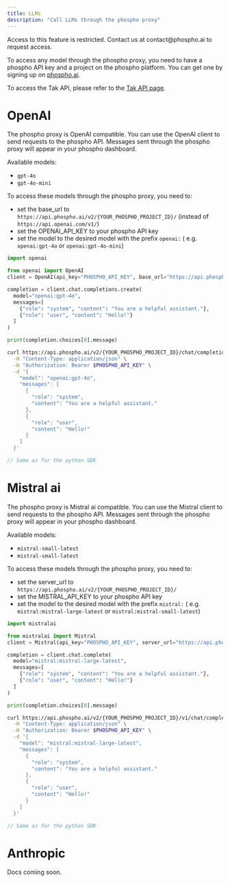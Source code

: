 ```yaml
---
title: LLMs
description: "Call LLMs through the phospho proxy"
---
```


<Note>
  Access to this feature is restricted. Contact us at contact@phospho.ai to
  request access.
</Note>

To access any model through the phospho proxy, you need to have a phospho API key and a project on the phospho platform. You can get one by signing up on [phospho.ai](https://platform.phospho.ai).

To access the Tak API, please refer to the [Tak API page](/docs/models/tak).

# OpenAI

The phospho proxy is OpenAI compatible. You can use the OpenAI client to send requests to the phospho API. Messages sent through the phospho proxy will appear in your phospho dashboard.

Available models:

- `gpt-4o`
- `gpt-4o-mini`

To access these models through the phospho proxy, you need to:

- set the base_url to `https://api.phospho.ai/v2/{YOUR_PHOSPHO_PROJECT_ID}/` (instead of `https://api.openai.com/v1/`)
- set the OPENAI_API_KEY to your phospho API key
- set the model to the desired model with the prefix `openai:` ( e.g. `openai:gpt-4o` or `openai:gpt-4o-mini`)

<CodeGroup>

```python openai python sdk
import openai

from openai import OpenAI
client = OpenAI(api_key="PHOSPHO_API_KEY", base_url="https://api.phospho.ai/v2/{YOUR_PHOSPHO_PROJECT_ID}/")

completion = client.chat.completions.create(
  model="openai:gpt-4o",
  messages=[
    {"role": "system", "content": "You are a helpful assistant."},
    {"role": "user", "content": "Hello!"}
  ]
)

print(completion.choices[0].message)

```

```bash curl
curl https://api.phospho.ai/v2/{YOUR_PHOSPHO_PROJECT_ID}/chat/completions \
  -H "Content-Type: application/json" \
  -H "Authorization: Bearer $PHOSPHO_API_KEY" \
  -d '{
    "model": "openai:gpt-4o",
    "messages": [
      {
        "role": "system",
        "content": "You are a helpful assistant."
      },
      {
        "role": "user",
        "content": "Hello!"
      }
    ]
  }'
```

```javascript openai javascript sdk
// Same as for the python SDK
```

</CodeGroup>

# Mistral ai

The phospho proxy is Mistral ai compatible. You can use the Mistral client to send requests to the phospho API. Messages sent through the phospho proxy will appear in your phospho dashboard.

Available models:

- `mistral-small-latest`
- `mistral-small-latest`

To access these models through the phospho proxy, you need to:

- set the server_url to `https://api.phospho.ai/v2/{YOUR_PHOSPHO_PROJECT_ID}/`
- set the MISTRAL_API_KEY to your phospho API key
- set the model to the desired model with the prefix `mistral:` ( e.g. `mistral:mistral-large-latest` or `mistral:mistral-small-latest`)

<CodeGroup>

```python mistralai python sdk
import mistralai

from mistralai import Mistral
client = Mistral(api_key="PHOSPHO_API_KEY", server_url="https://api.phospho.ai/v2/{YOUR_PHOSPHO_PROJECT_ID}/")

completion = client.chat.complete(
  model="mistral:mistral-large-latest",
  messages=[
    {"role": "system", "content": "You are a helpful assistant."},
    {"role": "user", "content": "Hello!"}
  ]
)

print(completion.choices[0].message)

```

```bash curl
curl https://api.phospho.ai/v2/{YOUR_PHOSPHO_PROJECT_ID}/v1/chat/completions \
  -H "Content-Type: application/json" \
  -H "Authorization: Bearer $PHOSPHO_API_KEY" \
  -d '{
    "model": "mistral:mistral-large-latest",
    "messages": [
      {
        "role": "system",
        "content": "You are a helpful assistant."
      },
      {
        "role": "user",
        "content": "Hello!"
      }
    ]
  }'
```

```javascript mistralai javascript sdk
// Same as for the python SDK
```

</CodeGroup>

# Anthropic

Docs coming soon.
